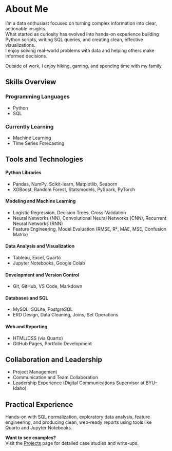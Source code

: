 <!-- ✅ Load AOS Animation Styles + Script -->
<link href="https://cdn.jsdelivr.net/npm/aos@2.3.4/dist/aos.css" rel="stylesheet">
<script src="https://cdn.jsdelivr.net/npm/aos@2.3.4/dist/aos.js"></script>

<!-- ✅ Initialize AOS and enable fade-out on scroll -->
<script>
  document.addEventListener("DOMContentLoaded", function () {
    if (typeof AOS !== "undefined") {
      AOS.init({ once: false }); // Allow elements to animate more than once

      // Remove 'aos-animate' when the element leaves the viewport
      const observer = new IntersectionObserver((entries) => {
        entries.forEach(entry => {
          if (!entry.isIntersecting) {
            entry.target.classList.remove("aos-animate");
          }
        });
      });

      document.querySelectorAll('[data-aos]').forEach(el => {
        observer.observe(el);
      });

      console.log("✅ AOS with fade-out enabled");
    } else {
      console.warn("❌ AOS failed to load.");
    }
  });
</script>

# About Me

<div class="section-box" data-aos="fade-up">
I'm a data enthusiast focused on turning complex information into clear, actionable insights.  
What started as curiosity has evolved into hands-on experience building Python scripts, writing SQL queries, and creating clean, effective visualizations.  
I enjoy solving real-world problems with data and helping others make informed decisions.

Outside of work, I enjoy hiking, gaming, and spending time with my family.
</div>

<div class="section-box" data-aos="fade-up">

## Skills Overview

### Programming Languages  
- Python  
- SQL  

### Currently Learning  
- Machine Learning  
- Time Series Forecasting  

</div>

<div class="section-box" data-aos="fade-up">

## Tools and Technologies

#### Python Libraries  
- Pandas, NumPy, Scikit-learn, Matplotlib, Seaborn  
- XGBoost, Random Forest, Statsmodels, PySpark, PyTorch

#### Modeling and Machine Learning  
- Logistic Regression, Decision Trees, Cross-Validation  
- Neural Networks (NN), Convolutional Neural Networks (CNN), Recurrent Neural Networks (RNN)  
- Feature Engineering, Model Evaluation (RMSE, R², MAE, MSE, Confusion Matrix)

#### Data Analysis and Visualization  
- Tableau, Excel, Quarto  
- Jupyter Notebooks, Google Colab

#### Development and Version Control  
- Git, GitHub, VS Code, Markdown

#### Databases and SQL  
- MySQL, SQLite, PostgreSQL  
- ERD Design, Data Cleaning, Joins, Set Operations

#### Web and Reporting  
- HTML/CSS (via Quarto)  
- GitHub Pages, Portfolio Development

</div>

<div class="section-box" data-aos="fade-up">

## Collaboration and Leadership

- Project Management  
- Communication and Team Collaboration  
- Leadership Experience (Digital Communications Supervisor at BYU–Idaho)

</div>

<div class="section-box" data-aos="fade-up">

## Practical Experience

Hands-on with SQL normalization, exploratory data analysis, feature engineering, and producing clean, web-ready reports using tools like Quarto and Jupyter Notebooks.

**Want to see examples?**  
Visit the [Projects](/projects.qmd) page for detailed case studies and write-ups.

</div>